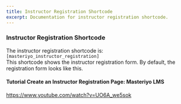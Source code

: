 ```yaml
---
title: Instructor Registration Shortcode
excerpt: Documentation for instructor registration shortcode.
---
```


### Instructor Registration Shortcode
The instructor registration shortcode is:  `[masteriyo_instructor_registration]` \
This shortcode shows the instructor registration form. By default, the registration form looks like this.
#### Tutorial Create an Instructor Registration Page: Masteriyo LMS
<Embed>https://www.youtube.com/watch?v=UO6A_we5sok</Embed>
